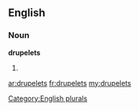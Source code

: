 ==English==

===Noun===
'''drupelets'''

# {{plural of|[[drupelet]]}}

[[Category:English plurals]]

[[ar:drupelets]]
[[fr:drupelets]]
[[my:drupelets]]